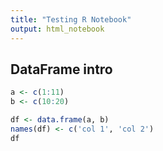 ```yaml
---
title: "Testing R Notebook"
output: html_notebook
---
```

## DataFrame intro
```r
a <- c(1:11)
b <- c(10:20)

df <- data.frame(a, b)
names(df) <- c('col 1', 'col 2')
df
```

